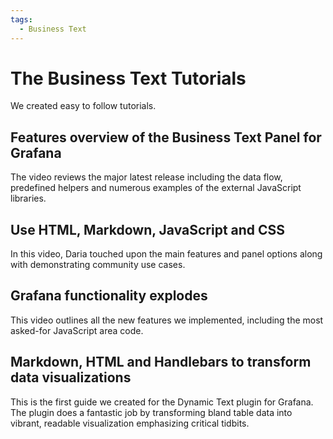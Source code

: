 ```yaml
---
tags:
  - Business Text
---
```



# The Business Text Tutorials

We created easy to follow tutorials.

## Features overview of the Business Text Panel for Grafana

The video reviews the major latest release including the data flow, predefined helpers and numerous examples of the external JavaScript libraries.

<Youtube
  id="UVMysEjouNo"
  title="The Business Text Panel for Grafana. Main features overview."
/>

## Use HTML, Markdown, JavaScript and CSS

In this video, Daria touched upon the main features and panel options along with demonstrating community use cases.

<Youtube
  id="AcQi-6GCrNU"
  title="Use HTML, Markdown, JavaScript and CSS. Community use cases."
/>

## Grafana functionality explodes

This video outlines all the new features we implemented, including the most asked-for JavaScript area code.

<Youtube id="lJqk5Gobec4" title="JavaScript code in Dynamic Text Panel." />

## Markdown, HTML and Handlebars to transform data visualizations

This is the first guide we created for the Dynamic Text plugin for Grafana. The plugin does a fantastic job by transforming bland table data into vibrant, readable visualization emphasizing critical tidbits.

<Youtube
  id="MpNZ4Yl-p0U"
  title="Markdown, HTML, and Handlebars for transforming data visualizations."
/>
